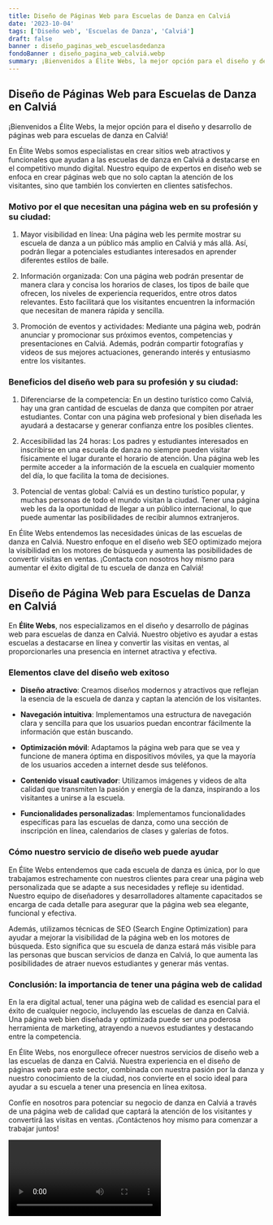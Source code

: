 ```yaml
---
title: Diseño de Páginas Web para Escuelas de Danza en Calviá
date: '2023-10-04'
tags: ['Diseño web', 'Escuelas de Danza', 'Calviá']
draft: false
banner : diseño_paginas_web_escuelasdedanza
fondoBanner : diseño_pagina_web_calviá.webp
summary: ¡Bienvenidos a Élite Webs, la mejor opción para el diseño y desarrollo de páginas web para escuelas de danza en Calviá!
---
```


## Diseño de Páginas Web para Escuelas de Danza en Calviá

¡Bienvenidos a Élite Webs, la mejor opción para el diseño y desarrollo de páginas web para escuelas de danza en Calviá!

En Élite Webs somos especialistas en crear sitios web atractivos y funcionales que ayudan a las escuelas de danza en Calviá a destacarse en el competitivo mundo digital. Nuestro equipo de expertos en diseño web se enfoca en crear páginas web que no solo captan la atención de los visitantes, sino que también los convierten en clientes satisfechos.

### Motivo por el que necesitan una página web en su profesión y su ciudad:

1. Mayor visibilidad en línea: Una página web les permite mostrar su escuela de danza a un público más amplio en Calviá y más allá. Así, podrán llegar a potenciales estudiantes interesados en aprender diferentes estilos de baile.

2. Información organizada: Con una página web podrán presentar de manera clara y concisa los horarios de clases, los tipos de baile que ofrecen, los niveles de experiencia requeridos, entre otros datos relevantes. Esto facilitará que los visitantes encuentren la información que necesitan de manera rápida y sencilla.

3. Promoción de eventos y actividades: Mediante una página web, podrán anunciar y promocionar sus próximos eventos, competencias y presentaciones en Calviá. Además, podrán compartir fotografías y videos de sus mejores actuaciones, generando interés y entusiasmo entre los visitantes.

### Beneficios del diseño web para su profesión y su ciudad:

1. Diferenciarse de la competencia: En un destino turístico como Calviá, hay una gran cantidad de escuelas de danza que compiten por atraer estudiantes. Contar con una página web profesional y bien diseñada les ayudará a destacarse y generar confianza entre los posibles clientes.

2. Accesibilidad las 24 horas: Los padres y estudiantes interesados en inscribirse en una escuela de danza no siempre pueden visitar físicamente el lugar durante el horario de atención. Una página web les permite acceder a la información de la escuela en cualquier momento del día, lo que facilita la toma de decisiones.

3. Potencial de ventas global: Calviá es un destino turístico popular, y muchas personas de todo el mundo visitan la ciudad. Tener una página web les da la oportunidad de llegar a un público internacional, lo que puede aumentar las posibilidades de recibir alumnos extranjeros.

En Élite Webs entendemos las necesidades únicas de las escuelas de danza en Calviá. Nuestro enfoque en el diseño web SEO optimizado mejora la visibilidad en los motores de búsqueda y aumenta las posibilidades de convertir visitas en ventas. ¡Contacta con nosotros hoy mismo para aumentar el éxito digital de tu escuela de danza en Calviá!

<GifSeo />

<Cta />

## Diseño de Página Web para Escuelas de Danza en Calviá

En **Élite Webs**, nos especializamos en el diseño y desarrollo de páginas web para escuelas de danza en Calviá. Nuestro objetivo es ayudar a estas escuelas a destacarse en línea y convertir las visitas en ventas, al proporcionarles una presencia en internet atractiva y efectiva.

### Elementos clave del diseño web exitoso

- **Diseño atractivo**: Creamos diseños modernos y atractivos que reflejan la esencia de la escuela de danza y captan la atención de los visitantes.

- **Navegación intuitiva**: Implementamos una estructura de navegación clara y sencilla para que los usuarios puedan encontrar fácilmente la información que están buscando.

- **Optimización móvil**: Adaptamos la página web para que se vea y funcione de manera óptima en dispositivos móviles, ya que la mayoría de los usuarios acceden a internet desde sus teléfonos.

- **Contenido visual cautivador**: Utilizamos imágenes y videos de alta calidad que transmiten la pasión y energía de la danza, inspirando a los visitantes a unirse a la escuela.

- **Funcionalidades personalizadas**: Implementamos funcionalidades específicas para las escuelas de danza, como una sección de inscripción en línea, calendarios de clases y galerías de fotos.

### Cómo nuestro servicio de diseño web puede ayudar

En Élite Webs entendemos que cada escuela de danza es única, por lo que trabajamos estrechamente con nuestros clientes para crear una página web personalizada que se adapte a sus necesidades y refleje su identidad. Nuestro equipo de diseñadores y desarrolladores altamente capacitados se encarga de cada detalle para asegurar que la página web sea elegante, funcional y efectiva.

Además, utilizamos técnicas de SEO (Search Engine Optimization) para ayudar a mejorar la visibilidad de la página web en los motores de búsqueda. Esto significa que su escuela de danza estará más visible para las personas que buscan servicios de danza en Calviá, lo que aumenta las posibilidades de atraer nuevos estudiantes y generar más ventas.

### Conclusión: la importancia de tener una página web de calidad

En la era digital actual, tener una página web de calidad es esencial para el éxito de cualquier negocio, incluyendo las escuelas de danza en Calviá. Una página web bien diseñada y optimizada puede ser una poderosa herramienta de marketing, atrayendo a nuevos estudiantes y destacando entre la competencia.

En Élite Webs, nos enorgullece ofrecer nuestros servicios de diseño web a las escuelas de danza en Calviá. Nuestra experiencia en el diseño de páginas web para este sector, combinada con nuestra pasión por la danza y nuestro conocimiento de la ciudad, nos convierte en el socio ideal para ayudar a su escuela a tener una presencia en línea exitosa.

Confíe en nosotros para potenciar su negocio de danza en Calviá a través de una página web de calidad que captará la atención de los visitantes y convertirá las visitas en ventas. ¡Contáctenos hoy mismo para comenzar a trabajar juntos!

<Video />

<CtaBot job='Escuelas de Danza' city='Calviá'/>

<Gmaps query='Calviá+españa+maps' />